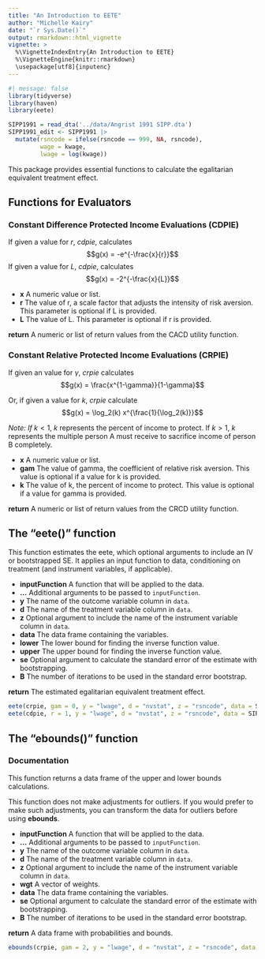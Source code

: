 ```yaml
---
title: "An Introduction to EETE"
author: "Michelle Kairy"
date: "`r Sys.Date()`"
output: rmarkdown::html_vignette
vignette: >
  %\VignetteIndexEntry{An Introduction to EETE}
  %\VignetteEngine{knitr::rmarkdown}
  \usepackage[utf8]{inputenc}
---
```


```r
#| message: false
library(tidyverse)
library(haven)
library(eete)
```

```r
SIPP1991 = read_dta('../data/Angrist 1991 SIPP.dta')
SIPP1991_edit <- SIPP1991 |>
  mutate(rsncode = ifelse(rsncode == 999, NA, rsncode),
         wage = kwage,
         lwage = log(kwage))
```


This package provides essential functions to calculate the egalitarian equivalent treatment effect.

## Functions for Evaluators

### Constant Difference Protected Income Evaluations (CDPIE)

If given a value for $r$, *cdpie*, calculates $$g(x) = -e^{-\frac{x}{r}}$$ If given a value for $L$, *cdpie*, calculates $$g(x) = -2^{-\frac{x}{L}}$$

-   **x** A numeric value or list.
-   **r** The value of r, a scale factor that adjusts the intensity of risk aversion. This parameter is optional if L is provided.
-   **L** The value of L. This parameter is optional if r is provided.

**return** A numeric or list of return values from the CACD utility function.


### Constant Relative Protected Income Evaluations (CRPIE)

If given an value for $\gamma$, *crpie* calculates $$g(x) = \frac{x^{1-\gamma}}{1-\gamma}$$

Or, if given a value for $k$, *crpie* calculate $$g(x) = \log_2(k) x^{\frac{1}{\log_2(k)}}$$

*Note: If* $k < 1$, $k$ represents the percent of income to protect. If $k > 1$, $k$ represents the multiple person A must receive to sacrifice income of person B completely.

-   **x** A numeric value or list.
-   **gam** The value of gamma, the coefficient of relative risk aversion. This value is optional if a value for k is provided.
-   **k** The value of k, the percent of income to protect. This value is optional if a value for gamma is provided.

**return** A numeric or list of return values from the CRCD utility function.

## The **"eete()"** function

This function estimates the eete, which optional arguments to include an IV or bootstrapped SE. It applies an input function to data, conditioning on treatment (and instrument variables, if applicable).

-   **inputFunction** A function that will be applied to the data.
-   **...** Additional arguments to be passed to `inputFunction`.
-   **y** The name of the outcome variable column in `data`.
-   **d** The name of the treatment variable column in `data`.
-   **z** Optional argument to include the name of the instrument variable column in `data`.
-   **data** The data frame containing the variables.
-   **lower** The lower bound for finding the inverse function value.
-   **upper** The upper bound for finding the inverse function value.
-   **se** Optional argument to calculate the standard error of the estimate with bootstrapping.
-   **B** The number of iterations to be used in the standard error bootstrap.

**return** The estimated egalitarian equivalent treatment effect.

```r
eete(crpie, gam = 0, y = "lwage", d = "nvstat", z = "rsncode", data = SIPP1991_edit)
eete(cdpie, r = 1, y = "lwage", d = "nvstat", z = "rsncode", data = SIPP1991_edit)
```


## The **"ebounds()"** function

### Documentation

This function returns a data frame of the upper and lower bounds calculations.

This function does not make adjustments for outliers. If you would prefer to make such adjustments, you can transform the data for outliers before using **ebounds**.


-   **inputFunction** A function that will be applied to the data.
-   **...** Additional arguments to be passed to `inputFunction`.
-   **y** The name of the outcome variable column in `data`.
-   **d** The name of the treatment variable column in `data`.
-   **z** Optional argument to include the name of the instrument variable column in `data`.
-   **wgt** A vector of weights.
-   **data** The data frame containing the variables.
-   **se** Optional argument to calculate the standard error of the estimate with bootstrapping.
-   **B** The number of iterations to be used in the standard error bootstrap.

**return** A data frame with probabilities and bounds.

```r
ebounds(crpie, gam = 2, y = "lwage", d = "nvstat", z = "rsncode", data = SIPP1991_edit, se = TRUE)
```


